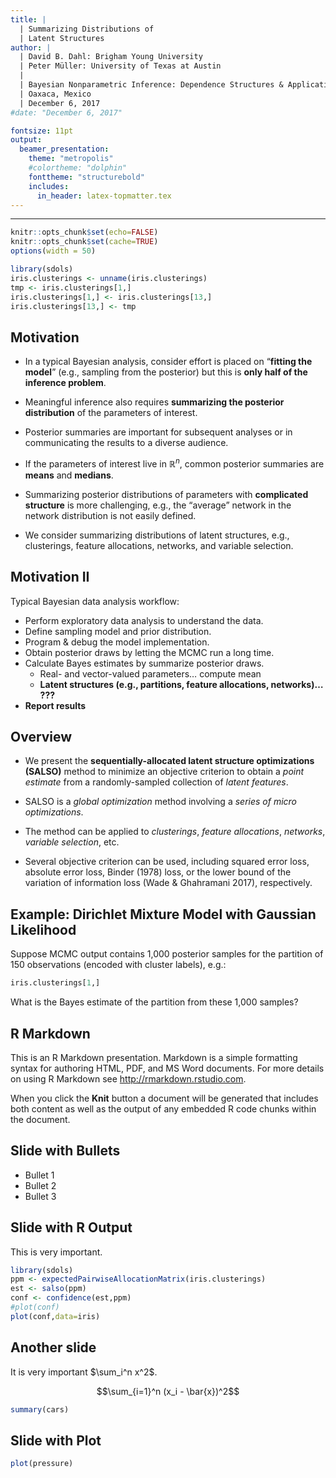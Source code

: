 ```yaml
---
title: |
  | Summarizing Distributions of
  | Latent Structures
author: |
  | David B. Dahl: Brigham Young University
  | Peter Müller: University of Texas at Austin
  |
  | Bayesian Nonparametric Inference: Dependence Structures & Applications
  | Oaxaca, Mexico
  | December 6, 2017
#date: "December 6, 2017"

fontsize: 11pt
output:
  beamer_presentation:
    theme: "metropolis"
    #colortheme: "dolphin"
    fonttheme: "structurebold"
    includes:
      in_header: latex-topmatter.tex
---
```


---

```r
knitr::opts_chunk$set(echo=FALSE)
knitr::opts_chunk$set(cache=TRUE)
options(width = 50)

library(sdols)
iris.clusterings <- unname(iris.clusterings)
tmp <- iris.clusterings[1,]
iris.clusterings[1,] <- iris.clusterings[13,]
iris.clusterings[13,] <- tmp
```

## Motivation

- In a typical Bayesian analysis, consider effort is placed
on "**fitting the model**" (e.g., sampling from the posterior)
but this is **only half of the inference problem**.

- Meaningful inference also requires **summarizing the posterior distribution** of
the parameters of interest.

- Posterior summaries are important for subsequent analyses or in
communicating the results to a diverse audience.

- If the parameters of interest live in $\mathbb{R}^n$, common
posterior summaries are **means** and **medians**.

- Summarizing posterior distributions of parameters with **complicated structure**
is more challenging, e.g., the "average" network in the network distribution
is not easily defined.

- We consider summarizing distributions of latent structures, e.g.,
clusterings, feature allocations, networks, and variable selection.

## Motivation II

Typical Bayesian data analysis workflow:

- Perform exploratory data analysis to understand the data.
- Define sampling model and prior distribution.
- Program & debug the model implementation.
- Obtain posterior draws by letting the MCMC run a long time.
- Calculate Bayes estimates by summarize posterior draws.
    - Real- and vector-valued parameters... compute mean
    - **Latent structures (e.g., partitions, feature allocations, networks)... ???**
- **Report results**
    
## Overview

- We present the **sequentially-allocated latent structure optimizations (SALSO)** method to
minimize an objective criterion to obtain a *point estimate* from a randomly-sampled collection
of *latent features*.

- SALSO is a *global optimization* method involving a *series of micro optimizations*.

- The method can be applied to *clusterings*, *feature allocations*, *networks*, *variable selection*, etc.

- Several objective criterion can be used, including squared error loss, absolute error loss, Binder (1978)
loss, or the lower bound of the variation of information loss (Wade & Ghahramani 2017), respectively.

## Example: Dirichlet Mixture Model with Gaussian Likelihood

Suppose MCMC output contains 1,000 posterior samples for the partition of 150 observations (encoded with cluster labels), e.g.:
```r
iris.clusterings[1,]
```
What is the Bayes estimate of the partition from these 1,000 samples?

## R Markdown

This is an R Markdown presentation. Markdown is a simple formatting syntax for authoring HTML, PDF, and MS Word documents. For more details on using R Markdown see <http://rmarkdown.rstudio.com>.

When you click the **Knit** button a document will be generated that includes both content as well as the output of any embedded R code chunks within the document.

## Slide with Bullets

- Bullet 1
- Bullet 2
- Bullet 3

## Slide with R Output

This is very important.
```r
library(sdols)
ppm <- expectedPairwiseAllocationMatrix(iris.clusterings)
est <- salso(ppm)
conf <- confidence(est,ppm)
#plot(conf)
plot(conf,data=iris)
```

## Another slide

It is very important $\sum_i^n x^2$.

$$\sum_{i=1}^n (x_i - \bar{x})^2$$

```r
summary(cars)
```

## Slide with Plot

```r
plot(pressure)
```

